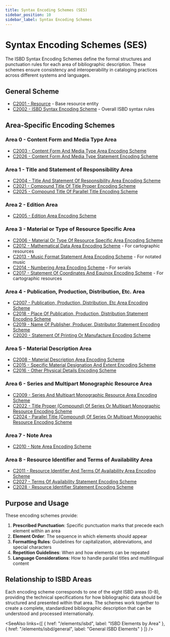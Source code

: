 ```yaml
---
title: Syntax Encoding Schemes (SES)
sidebar_position: 10
sidebar_label: Syntax Encoding Schemes
---
```


# Syntax Encoding Schemes (SES)

The ISBD Syntax Encoding Schemes define the formal structures and punctuation rules for each area of bibliographic description. These schemes ensure consistency and interoperability in cataloging practices across different systems and languages.

## General Scheme

- [C2001 - Resource](/SES/C2001) - Base resource entity
- [C2002 - ISBD Syntax Encoding Scheme](/SES/C2002) - Overall ISBD syntax rules

## Area-Specific Encoding Schemes

### Area 0 - Content Form and Media Type Area
- [C2003 - Content Form And Media Type Area Encoding Scheme](/SES/C2003)
- [C2026 - Content Form And Media Type Statement Encoding Scheme](/SES/C2026)

### Area 1 - Title and Statement of Responsibility Area
- [C2004 - Title And Statement Of Responsibility Area Encoding Scheme](/SES/C2004)
- [C2021 - Compound Title Of Title Proper Encoding Scheme](/SES/C2021)
- [C2025 - Compound Title Of Parallel Title Encoding Scheme](/SES/C2025)

### Area 2 - Edition Area
- [C2005 - Edition Area Encoding Scheme](/SES/C2005)

### Area 3 - Material or Type of Resource Specific Area
- [C2006 - Material Or Type Of Resource Specific Area Encoding Scheme](/SES/C2006)
- [C2012 - Mathematical Data Area Encoding Scheme](/SES/C2012) - For cartographic resources
- [C2013 - Music Format Statement Area Encoding Scheme](/SES/C2013) - For notated music
- [C2014 - Numbering Area Encoding Scheme](/SES/C2014) - For serials
- [C2017 - Statement Of Coordinates And Equinox Encoding Scheme](/SES/C2017) - For cartographic resources

### Area 4 - Publication, Production, Distribution, Etc. Area
- [C2007 - Publication, Production, Distribution, Etc Area Encoding Scheme](/SES/C2007)
- [C2018 - Place Of Publication, Production, Distribution Statement Encoding Scheme](/SES/C2018)
- [C2019 - Name Of Publisher, Producer, Distributor Statement Encoding Scheme](/SES/C2019)
- [C2020 - Statement Of Printing Or Manufacture Encoding Scheme](/SES/C2020)

### Area 5 - Material Description Area
- [C2008 - Material Description Area Encoding Scheme](/SES/C2008)
- [C2015 - Specific Material Designation And Extent Encoding Scheme](/SES/C2015)
- [C2016 - Other Physical Details Encoding Scheme](/SES/C2016)

### Area 6 - Series and Multipart Monographic Resource Area
- [C2009 - Series And Multipart Monographic Resource Area Encoding Scheme](/SES/C2009)
- [C2022 - Title Proper (Compound) Of Series Or Multipart Monographic Resource Encoding Scheme](/SES/C2022)
- [C2024 - Parallel Title (Compound) Of Series Or Multipart Monographic Resource Encoding Scheme](/SES/C2024)

### Area 7 - Note Area
- [C2010 - Note Area Encoding Scheme](/SES/C2010)

### Area 8 - Resource Identifier and Terms of Availability Area
- [C2011 - Resource Identifier And Terms Of Availability Area Encoding Scheme](/SES/C2011)
- [C2027 - Terms Of Availability Statement Encoding Scheme](/SES/C2027)
- [C2028 - Resource Identifier Statement Encoding Scheme](/SES/C2028)

## Purpose and Usage

These encoding schemes provide:

1. **Prescribed Punctuation**: Specific punctuation marks that precede each element within an area
2. **Element Order**: The sequence in which elements should appear
3. **Formatting Rules**: Guidelines for capitalization, abbreviations, and special characters
4. **Repetition Guidelines**: When and how elements can be repeated
5. **Language Considerations**: How to handle parallel titles and multilingual content

## Relationship to ISBD Areas

Each encoding scheme corresponds to one of the eight ISBD areas (0-8), providing the technical specifications for how bibliographic data should be structured and presented within that area. The schemes work together to create a complete, standardized bibliographic description that can be understood and processed internationally.

<SeeAlso 
  links={[
    { href: "/elements/isbd", label: "ISBD Elements by Area" },
    { href: "/elements/isbd/general", label: "General ISBD Elements" }
  ]} 
/>